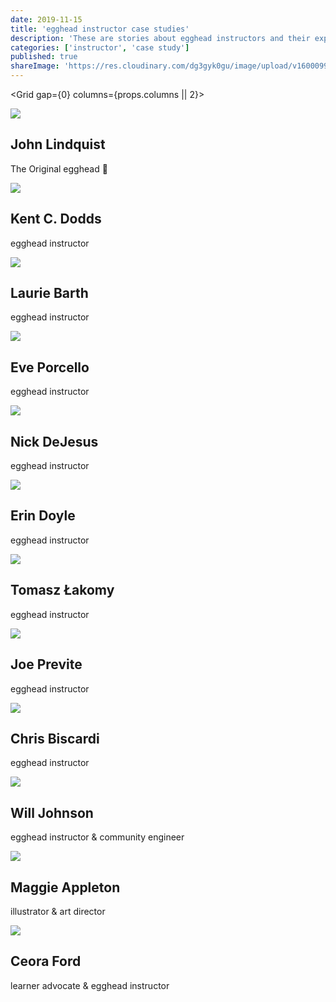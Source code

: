 ```yaml
---
date: 2019-11-15
title: 'egghead instructor case studies'
description: 'These are stories about egghead instructors and their exprience teaching on egghead.'
categories: ['instructor', 'case study']
published: true
shareImage: 'https://res.cloudinary.com/dg3gyk0gu/image/upload/v1600099940/og-image-assets/case-studies.png'
---
```



<Grid gap={0} columns={props.columns || 2}>

<Card variant="primary" href="/instructor/case-studies/john-lindquist">
<img src={John} />
<div>

## John Lindquist

The Original egghead 🥚

</div>
</Card>

<Card variant="primary" href="/instructor/case-studies/kent-c-dodds">
<img src={Kent} />
<div>

## Kent C. Dodds

egghead instructor

</div>
</Card>

<Card variant="primary" href="/instructor/case-studies/laurie-barth">
<img src={Laurie} />
<div>

## Laurie Barth

egghead instructor

</div>
</Card>

<Card variant="primary" href="/instructor/case-studies/eve-porcello">
<img src={Eve} />
<div>

## Eve Porcello

egghead instructor

</div>
</Card>

<Card variant="primary" href="/instructor/case-studies/nick-dejesus">
<img src={Nick} />
<div>

## Nick DeJesus

egghead instructor

</div>
</Card>

<Card variant="primary" href="/instructor/case-studies/erin-doyle">
<img src={Erin} />
<div>

## Erin Doyle

egghead instructor

</div>
</Card>

<Card variant="primary" href="/instructor/case-studies/tomasz-lakomy">
<img src={Tomasz} />
<div>

## Tomasz Łakomy

egghead instructor

</div>
</Card>

<Card variant="primary" href="/instructor/case-studies/joe-previte">
<img src={Joe} />
<div>

## Joe Previte

egghead instructor

</div>
</Card>

<Card variant="primary" href="/instructor/case-studies/chris-biscardi">
<img src={Chris} />
<div>

## Chris Biscardi

egghead instructor

</div>
</Card>
<Card variant="primary" href="/instructor/case-studies/will-johnson">
<img src={Will} />
<div>

## Will Johnson

egghead instructor & community engineer

</div>
</Card>

<Card variant="primary" href="/instructor/case-studies/maggie-appleton">
<img src={Maggie} />
<div>

## Maggie Appleton

illustrator & art director

</div>
</Card>

<Card variant="primary" href="/instructor/case-studies/ceora-ford">
<img src={Ceora} />
<div>

## Ceora Ford

learner advocate & egghead instructor

</div>
</Card>

</Grid>
